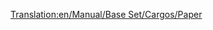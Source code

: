 [[Translation:en/Manual/Base Set/Cargos/Paper]]
{{en/Manual/Base Set/Cargos/Cargo|
name=Paper|
image=en/Manual/Base Set/Cargos/Paper.png|
produced=[[en/Manual/Base Set/Industries/Paper Mill]]|
accepted=[[en/Manual/Base Set/Industries/Printing Works]]
}}
{{en/Stub}}